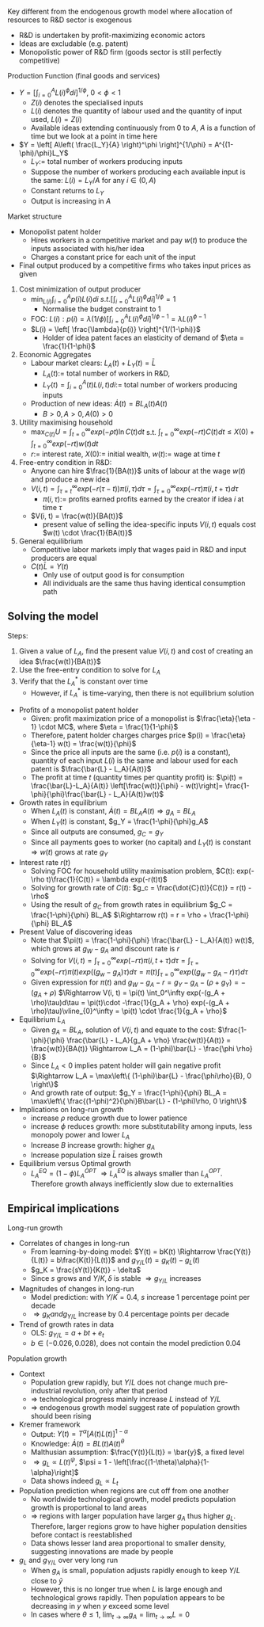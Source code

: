 Key different from the endogenous growth model where
allocation of resources to R&D sector is exogenous

- R&D is undertaken by profit-maximizing economic actors
- Ideas are excludable (e.g. patent) 
- Monopolistic power of R&D firm (goods sector is still
  perfectly competitive)

Production Function (final goods and services)

- $Y = \left[ \int_{i=0}^A L(i)^\phi di \right]^{1/\phi}$,
  $0 < \phi < 1$
  - $Z(i)$ denotes the specialised inputs
  - $L(i)$ denotes the quantity of labour used and the
    quantity of input used, $L(i) = Z(i)$
  - Available ideas extending continuously from 0 to $A$,
    $A$ is a function of time but we look at a point in
    time here
- $Y = \left[ A\left( \frac{L_Y}{A} \right)^\phi  \right]^{1/\phi} = A^{(1-\phi)/\phi}L_Y$
  - $L_Y :=$ total number of workers producing inputs
  - Suppose the number of workers producing each available
    input is the same: $L(i) = L_Y/A$ for any $i \in (0, A)$
  - Constant returns to $L_Y$
  - Output is increasing in $A$

Market structure

- Monopolist patent holder
  - Hires workers in a competitive market and pay $w(t)$ to
    produce the inputs associated with his/her idea
  - Charges a constant price for each unit of the input
- Final output produced by a competitive firms who takes
  input prices as given

1. Cost minimization of output producer
   - $\min_{L(i)} \int_{i=0}^A p(i)L(i) di ~ s.t.
     \left[ \int_{i=0}^A L(i)^\phi di  \right]^{1/\phi} = 1$
       - Normalise the budget constraint to 1
   - FOC: $L(i): p(i) = \lambda(1/\phi)\left[ \int_{i=0}^A
     L(i)^\phi di \right]^{1/\phi - 1} = \lambda L(i)^{\phi
     - 1}$
   - $L(i) = \left[ \frac{\lambda}{p(i)} \right]^{1/(1-\phi)}$
     - Holder of idea patent faces an elasticity of demand
       of $\eta = \frac{1}{1-\phi}$
2. Economic Aggregates
   - Labour market clears: $L_A(t) + L_Y(t) = \bar{L}$
     - $L_A(t) :=$ total number of workers in R&D,
     - $L_Y(t) = \int_{i=0}^A(t) L(i, t) di:=$ total number of workers producing inputs
   - Production of new ideas: $\dot{A}(t) = BL_A(t)A(t)$
     - $B>0, A>0, A(0) > 0$
3. Utility maximising household
   - $\max_{C(t)} U = \int_{t=0}^\infty exp(-\rho t)\ln C(t) dt$ s.t.
   $\int_{t=0}^\infty exp(-rt)C(t) dt \leq X(0) + \int_{t=0}^\infty exp(-rt)w(t) dt$
    - $r :=$ interest rate, $X(0) :=$ initial wealth, $w(t) :=$ wage at time $t$
4. Free-entry condition in R&D:
   - Anyone can hire $\frac{1}{BA(t)}$ units of labour at the
     wage $w(t)$ and produce a new idea
   - $V(i, t) = \int_{\tau = t}^\infty exp(-r(\tau -
     t))\pi(i, \tau) d\tau = \int_{\tau = 0}^\infty
     exp(-r\tau) \pi(i, t+\tau) d\tau$
     - $\pi(i, \tau) :=$ profits earned profits earned by
       the creator if idea $i$ at time $\tau$
   - $V(i, t) = \frac{w(t)}{BA(t)}$
     - present value of selling the idea-specific inputs $V(i, t)$ equals cost $w(t) \cdot \frac{1}{BA(t)}$
5. General equilibrium
   - Competitive labor markets imply that wages paid in R&D
     and input producers are equal
   - $C(t)\bar{L} = Y(t)$
     - Only use of output good is for consumption
     - All individuals are the same thus having identical
       consumption path

## Solving the model

Steps:

1. Given a value of $L_A$, find the present value $V(i, t)$
   and cost of creating an idea $\frac{w(t)}{BA(t)}$
2. Use the free-entry condition to solve for $L_A$
3. Verify that the $L_A^*$ is constant over time
   - However, if $L_A^*$ is time-varying, then there is not
     equilibrium solution

- Profits of a monopolist patent holder
  - Given: profit maximization price of a monopolist is
    $\frac{\eta}{\eta - 1} \cdot MC$, where $\eta = \frac{1}{1-\phi}$
  - Therefore, patent holder charges charges price $p(i) =
    \frac{\eta}{\eta-1} w(t) = \frac{w(t)}{\phi}$
  - Since the price all inputs are the same (i.e. $p(i)$ is
    a constant), quantity of each input $L(i)$ is the same
    and labour used for each patent is $\frac{\bar{L} - L_A}{A(t)}$
  - The profit at time $t$ (quantity times per quantity profit) is: $\pi(t) = \frac{\bar{L}-L_A}{A(t)}
    \left[\frac{w(t)}{\phi} - w(t)\right]=
    \frac{1-\phi}{\phi}\frac{\bar{L} - L_A}{A(t)}w(t)$ 

- Growth rates in equilibrium
  - When $L_A(t)$ is constant, $\dot{A}(t) = BL_A A(t)
    \Rightarrow g_A = BL_A$
  - When $L_Y(t)$ is constant, $g_Y = \frac{1-\phi}{\phi}g_A$
  - Since all outputs are consumed, $g_C = g_Y$
  - Since all payments goes to worker (no capital) and
    $L_Y(t)$ is constant $\Rightarrow w(t)$ grows at rate
    $g_Y$

- Interest rate $r(t)$
  - Solving FOC for household utility maximisation problem,
    $C(t): exp(-\rho t)\frac{1}{C(t)} = \lambda exp(-r(t)t)$
  - Solving for growth rate of $C(t)$: $g_c = \frac{\dot{C}(t)}{C(t)} = r(t) - \rho$
  - Using the result of $g_C$ from growth rates in
    equilibrium $g_C = \frac{1-\phi}{\phi} BL_A$
    $\Rightarrow r(t) = r = \rho + \frac{1-\phi}{\phi} BL_A$

- Present Value of discovering ideas
  - Note that $\pi(t) = \frac{1-\phi}{\phi} \frac{\bar{L} -
    L_A}{A(t)} w(t)$, which grows at $g_W - g_A$ and
    discount rate is $r$
  - Solving for $V(i, t) = \int_{\tau = 0}^\infty exp(-r\tau)
    \pi(i, t + \tau) d\tau= \int_{\tau=0}^\infty exp(-r\tau)
    \pi(t)exp((g_w - g_A)\tau) d\tau =
    \pi(t)\int_{\tau=0}^\infty exp((g_w - g_A - r)\tau)
    d\tau$
  - Given expression for $\pi(t)$ and $g_W - g_A - r = g_Y -
    g_A - (\rho + g_Y) = - (g_A + \rho)$ $\Rightarrow V(i, t) =
    \pi(t) \int_0^\infty exp(-(g_A + \rho)\tau)d\tau =
    \pi(t)\cdot -\frac{1}{g_A + \rho} exp(-(g_A +
    \rho)\tau)\vline_{0}^\infty =
    \pi(t) \cdot \frac{1}{g_A + \rho}$

- Equilibrium $L_A$
  - Given $g_A = BL_A$, solution of $V(i, t)$ and equate to the cost: $\frac{1-\phi}{\phi} \frac{\bar{L} - L_A}{g_A
    + \rho} \frac{w(t)}{A(t)} = \frac{w(t)}{BA(t)}
      \Rightarrow L_A = (1-\phi)\bar{L} - \frac{\phi \rho}{B}$
  - Since $L_A < 0$ implies patent holder will gain negative
    profit $\Rightarrow L_A = \max\left\{ (1-\phi)\bar{L} - \frac{\phi\rho}{B}, 0 \right\}$
  - And growth rate of output: $g_Y = \frac{1-\phi}{\phi}
    BL_A = \max\left\{ \frac{(1-\phi)^2}{\phi}B\bar{L} - (1-\phi)\rho, 0 \right\}$

- Implications on long-run growth
  - increase $\rho$ reduce growth due to lower patience
  - increase $\phi$ reduces growth: more substitutability
    among inputs, less monopoly power and lower $L_A$
  - Increase $B$ increase growth: higher $g_A$
  - Increase population size $\bar{L}$ raises growth

- Equilibrium versus Optimal growth
  - $L_A^{EQ} = (1-\phi)L_A^{OPT}$ $\Rightarrow L_A^{EQ}$ is
    always smaller than $L_A^{OPT}$. Therefore growth always
    inefficiently slow due to externalities

## Empirical implications

Long-run growth

- Correlates of changes in long-run
  - From learning-by-doing model: $Y(t) = bK(t) \Rightarrow
    \frac{Y(t)}{L(t)} = b\frac{K(t)}{L(t)}$ and $g_{Y/L}(t)
    = g_{K}(t) - g_L(t)$
  - $g_K = \frac{sY(t)}{K(t)} - \delta$
  - Since $s$ grows and $Y/K, \delta$ is stable $\Rightarrow
    g_{Y/L}$ increases
- Magnitudes of changes in long-run
  - Model prediction: with $Y/K = 0.4$, $s$ increase 1
    percentage point per decade
  - $\Rightarrow g_K and
    g_{Y/L}$ increase by 0.4 percentage points per decade
- Trend of growth rates in data
  - OLS: $g_{Y/L} = a + bt + e_t$
  - $b \in (-0.026, 0.028)$, does not contain the model
    prediction 0.04

Population growth

- Context
  - Population grew rapidly, but $Y/L$ does not change much
    pre-industrial revolution, only after that period
  - $\Rightarrow$ technological progress mainly increase $L$
    instead of $Y/L$
  - $\Rightarrow$ endogenous growth model suggest rate of
    population growth should been rising
- Kremer framework
  - Output: $Y(t) = T^\alpha[A(t)L(t)]^{1-\alpha}$
  - Knowledge: $\dot{A}(t) = BL(t)A(t)^\theta$
  - Malthusian assumption: $\frac{Y(t)}{L(t)} = \bar{y}$, a
    fixed level
  - $\Rightarrow g_L \propto L(t)^\psi$, $\psi = 1 - \left[\frac{(1-\theta)\alpha}{1-\alpha}\right]$
  - Data shows indeed $g_L \propto L_t$
- Population prediction when regions are cut off from one
  another
  - No worldwide technological growth, model predicts
    population growth is proportional to land areas
  - $\Rightarrow$ regions with larger population have larger
    $g_A$ thus higher $g_L$. Therefore, larger regions grow
    to have higher population densities before contact is
    reestablished
  - Data shows lesser land area proportional to smaller
    density, suggesting innovations are made by people
- $g_L$ and $g_{Y/L}$ over very long run
  - When $g_A$ is small, population adjusts rapidly enough to
    keep $Y/L$ close to $\bar{y}$
  - However, this is no longer true when $L$ is large enough
    and technological grows rapidly. Then population appears
    to be decreasing in $y$ when $y$ exceed some level
  - In cases where $\theta \leq 1$, $\lim_{t\rightarrow
    \infty} g_A = \lim_{t\rightarrow \infty} L = 0$
